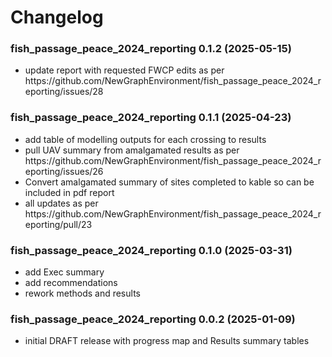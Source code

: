 # Changelog {-}

### fish_passage_peace_2024_reporting 0.1.2 (2025-05-15) {-}

- update report with requested FWCP edits as per https://github.com/NewGraphEnvironment/fish_passage_peace_2024_reporting/issues/28

### fish_passage_peace_2024_reporting 0.1.1 (2025-04-23) {-}

- add table of modelling outputs for each crossing to results
- pull UAV summary from amalgamated results as per https://github.com/NewGraphEnvironment/fish_passage_peace_2024_reporting/issues/26
- Convert amalgamated summary of sites completed to kable so can be included in pdf report
- all updates as per https://github.com/NewGraphEnvironment/fish_passage_peace_2024_reporting/pull/23


### fish_passage_peace_2024_reporting 0.1.0 (2025-03-31) {-}

- add Exec summary
- add recommendations
- rework methods and results

### fish_passage_peace_2024_reporting 0.0.2 (2025-01-09) {-}

- initial DRAFT release with progress map and Results summary tables



